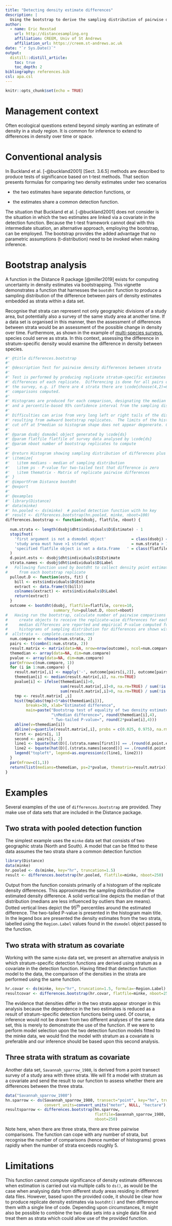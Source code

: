 ---
title: "Detecting density estimate differences"
description: |
  Using the bootstrap to derive the sampling distribution of pairwise differences in estimated density.
author:
  - name: Eric Rexstad 
    url: http://distancesampling.org
    affiliation: CREEM, Univ of St Andrews
    affiliation_url: https://creem.st-andrews.ac.uk
date: "`r Sys.Date()`"
output: 
  distill::distill_article:
    toc: true
    toc_depth: 2
bibliography: references.bib
csl: apa.csl
---

```{r setup, include=FALSE}
knitr::opts_chunk$set(echo = TRUE)
```

# Management context

Often ecological questions extend beyond simply wanting an estimate of density in a study region. It is common for inference to extend to differences in density over time or space.

# Conventional analysis

In Buckland et al. [-@buckland2001] [Sect. 3.6.5] methods are described to produce tests of significance based on t-test methods. That section presents formulas for comparing two density estimates under two scenarios

-   the two estimates have separate detection functions, or

-   the estimates share a common detection function.

The situation that Buckland et al. [-@buckland2001] does not consider is the situation in which the two estimates are linked via a covariate in the detection function. Because the t-test framework cannot deal with this intermediate situation, an alternative approach, employing the bootstrap, can be employed. The bootstrap provides the added advantage that no parametric assumptions (t-distribution) need to be invoked when making inference.

# Bootstrap analysis

A function in the Distance R package [@miller2019] exists for computing uncertainty in density estimates via bootstrapping. This vignette demonstrates a function that harnesses the `bootdht` function to produce a sampling distribution of the difference between pairs of density estimates embedded as strata within a data set.

Recognise that strata can represent not only geographic divisions of a study area, but potentially also a survey of the same study area at another time. If a data set is organised in this manner, then the assessment of differences between strata would be an assessment of the possible change in density over time. Furthermore, as shown in the example of [multi-species surveys](http://examples.distancesampling.org/Distance-spec-covar/species-covariate-distill.html "vignette using species as covariate"), species could serve as strata. In this context, assessing the difference in stratum-specific density would examine the difference in density between species.

```{r, sourcefn}
#' @title differences.bootstrap
#' 
#' @description Test for pairwise density differences between strata
#'
#' Test is performed by producing replicate stratum-specific estimates and calculating
#' differences of each replicate.  Differencing is done for all pairs of strata in
#' the survey, e.g. if there are 4 strata there are \code{choose(4,2)=6} pairwise 
#' comparisons computed.
#' 
#' Histograms are produced for each comparison, designating the median of the distribution
#' and a percentile-based 95% confidence interval from the sampling distribution
#' 
#' Difficulties can arise from very long left or right tails of the distribution
#' resulting from awkward bootstrap replicates.  The limits of the histogram are
#' cut off at 5*median so histogram shape does not appear degenerate. Code presumes differences will be positive.
#'
#' @param dsobj dsmodel object generated by \code{ds}
#' @param flatfile flatfile of survey data analysed by \code{ds}
#' @param nboot number of bootstrap replicates to compute
#'
#' @return Histogram showing sampling distribution of differences plus named list
#' \itemize{
#'   \item medians - median of sampling distribution
#'   \item ps - P-value for two-tailed test that difference is zero
#'   \item thematrix - Matrix of replicate pairwise differences
#' }
#' @importFrom Distance bootdht
#' @export
#'
#' @examples
#' library(Distance)
#' data(minke)
#' hn.pooled <- ds(minke)  # pooled detection function with hn key
#' result <- differences.bootstrap(hn.pooled, minke, nboot=100)
differences.bootstrap <- function(dsobj, flatfile, nboot) {
  
  num.strata <- length(dsobj$dht$individuals$D$Estimate) - 1
  stopifnot(
    'first argument is not a dsmodel object'           = class(dsobj) == 'dsmodel',
    'study area must have >1 stratum'                  = num.strata > 1,
    'specified flatfile object is not a data.frame   ' = class(flatfile) == 'data.frame'
  )
  d.point.ests <- dsobj$dht$individuals$D$Estimate
  strata.names <- dsobj$dht$individuals$D$Label
#   Following function used by bootdht to collect density point estimates
#     from each bootstrap replicate
  pullout.D <- function(ests, fit) {
    bill <- ests$individuals$D$Estimate
    extract <- data.frame(t(bill))
    colnames(extract) <- ests$individuals$D$Label
    return(extract)
  }
  outcome <- bootdht(dsobj, flatfile=flatfile, cores=10,
                     summary_fun=pullout.D, nboot=nboot)
#   Having run the bootstrap, calculate number of pairwise comparisons btwn strata
#     create objects to receive the replicate-wise differences for each comparison
#     median differences are reported and empirical P-value computed for each comparison
#     histograms of sampling distribution for differences are shown with CIs
#  allstrata <- complete.cases(outcome)
  num.compare <- choose(num.strata, 2)
  pairs <- t(combn(1:num.strata, 2))
  result.matrix <- matrix(data=NA, nrow=nrow(outcome), ncol=num.compare)
  themedian <- array(data=NA, dim=num.compare)
  pvalue <- array(data=NA, dim=num.compare)
  par(mfrow=c(num.compare, 1))
  for (i in 1:num.compare) {
    result.matrix[,i] <- mapply('-', outcome[pairs[i,2]], outcome[pairs[i,1]])
    themedian[i] <- median(result.matrix[,i], na.rm=TRUE)
    pvalue[i] <- ifelse(themedian[i]>0,
                        sum(result.matrix[,i]<0, na.rm=TRUE) / sum(!is.na(result.matrix[ ,i])),
                        sum(result.matrix[,i]>0, na.rm=TRUE) / sum(!is.na(result.matrix[ ,i])))
    tmp <- result.matrix[ ,i]
    hist(tmp[abs(tmp)<5*abs(themedian[i])], 
         breaks=30, xlab="Estimated difference",
         main=paste("Bootstrap test of equality of two density estimates",
                    "\nMedian difference=", round(themedian[i],4),
                    " Two-tailed P-value=", round(2*pvalue[i],4)))
    abline(v=themedian[i])
    abline(v=quantile(result.matrix[,i], probs = c(0.025, 0.975), na.rm=TRUE), lty=3)
    first <- pairs[i, 1]
    second <- pairs[i, 2]
    line1 <- bquote(hat(D)[.(strata.names[first])] == .(round(d.point.ests[first], 4)))
    line2 <- bquote(hat(D)[.(strata.names[second])] == .(round(d.point.ests[second], 4)))
    legend("topleft", legend=as.expression(c(line1, line2)))
  }
  par(mfrow=c(1,1))
  return(list(medians=themedian, ps=2*pvalue, thematrix=result.matrix))
}
```

# Examples {#examples}

Several examples of the use of `differences.bootstrap` are provided. They make use of data sets that are included in the Distance package.

## Two strata with pooled detection function {#two-strata-with-pooled-detection-function}

The simplest example uses the `minke` data set that consists of two geographic strata (North and South). A model that can be fitted to these data assumes the two strata share a common detection function

```{r, pooled, fig.cap="Strata share a pooled detection function.", results='hide'}
library(Distance)
data(minke)
hr.pooled <- ds(minke, key="hr", truncation=1.5)
result <- differences.bootstrap(hr.pooled, flatfile=minke, nboot=250)
```

Output from the function consists primarily of a histogram of the replicate density differences. This approximates the sampling distribution of the estimated density difference. A solid vertical line depicts the median of that distribution (medians are less influenced by outliers than are means). Dotted vertical lines depict the 95^th^ percentiles around the estimated difference. The two-tailed P-value is presented in the histogram main title. In the legend box are presented the density estimates from the two strata, labelled using the `Region.Label` values found in the `dsmodel` object passed to the function.

## Two strata with stratum as covariate {#two-strata-with-stratum-as-covariate}

Working with the same `minke` data set, we present an alternative analysis in which stratum-specific detection functions are derived using stratum as a covariate in the detection function. Having fitted that detection function model to the data, the comparison of the densities in the strata are performed using the same function.

```{r, two-covar, fig.cap="Two strata with Region.Label as a covariate in detection function.", results='hide'}
hr.covar <- ds(minke, key="hr", truncation=1.5, formula=~Region.Label)
resultcovar <- differences.bootstrap(hr.covar, flatfile=minke, nboot=250)
```

The evidence that densities differ in the two strata appear stronger in this analysis because the dependence in the two estimates is reduced as a result of stratum-specific detection functions being used.  Of course, inference would not be drawn from two different analyses of the same data set, this is merely to demonstrate the use of the function.  If we were to perform model selection upon the two detection function models fitted to the minke data, we would find the model with stratum as a covariate is preferable and our inference should be based upon this second analysis.

## Three strata with stratum as covariate {#three-strata-with-stratum-as-covariate}

Another data set, `Savannah_sparrow_1980`, is derived from a point transect survey of a study area with three strata.  We will fit a model with stratum as a covariate and send the result to our function to assess whether there are differences between the three strata.

```{r, sparrow, fig.height=7, fig.cap="Two strata with Region.Label as a covariate in detection function.", results='hide'}
data("Savannah_sparrow_1980")
hn.sparrow <- ds(Savannah_sparrow_1980, transect="point", key="hn", truncation="10%", 
                 convert_units=convert_units("meter", NULL, "hectare"), formula=~Region.Label)
resultsparrow <- differences.bootstrap(hn.sparrow, 
                                       flatfile=Savannah_sparrow_1980, 
                                       nboot=250)
```

Note here, when there are three strata, there are three pairwise comparisons.  The function can cope with any number of strata, but recognise the number of comparisons (hence number of histograms) grows rapidly when the number of strata exceeds roughly 5.

# Limitations

This function cannot compute significance of density estimate differences when estimation is carried out via multiple calls to `ds()`, as would be the case when analysing data from different study areas residing in different data files.  However, based upon the provided code, it should be clear how to produce replicate density estimates via `bootdht()` and then difference them with a single line of code.  Depending upon circumstances, it might also be possible to combine the two data sets into a single data file and treat them as strata which could allow use of the provided function.